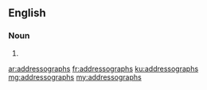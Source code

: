 ==English==

===Noun===
{{head|en}}

# {{plural of|addressograph}}

[[ar:addressographs]]
[[fr:addressographs]]
[[ku:addressographs]]
[[mg:addressographs]]
[[my:addressographs]]